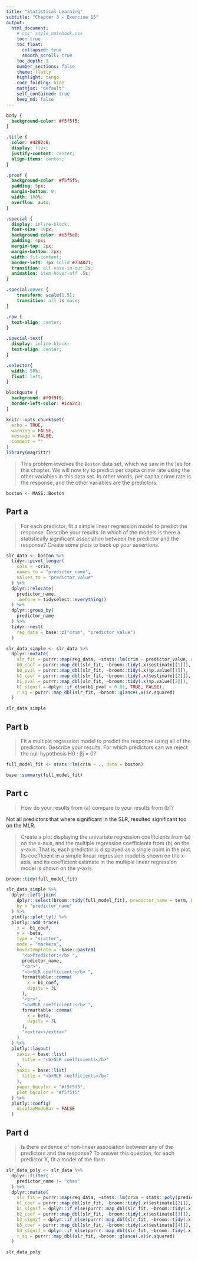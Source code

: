 ```yaml
---
title: "Statistical Learning"
subtitle: "Chapter 3 - Exercise 15"
output: 
  html_document:
    # css: style_notebook.css
    toc: true
    toc_float:
      collapsed: true
      smooth_scroll: true
    toc_depth: 3
    number_sections: false
    theme: flatly
    highlight: tango
    code_folding: hide
    mathjax: "default"
    self_contained: true
    keep_md: false
---
```


```css
body {
  background-color: #f5f5f5;
}

.title {
  color: #4292c6;
  display: flex;
  justify-content: center;
  align-items: center;
}

.proof {
  background-color: #f5f5f5;
  padding: 5px;
  margin-bottom: 0;
  width: 100%;
  overflow: auto;
}

.special {
  display: inline-block;
  font-size: 30px;
  background-color: #e5f5e0;
  padding: 4px;
  margin-top: 2px;
  margin-bottom: 2px;
  width: fit-content;
  border-left: 3px solid #73AD21;
  transition: all ease-in-out 2s;
  animation: item-hover-off .5s;
}

.special:hover {
    transform: scale(1.5);
    transition: all 1s ease;
}

.row {
  text-align: center;
}

.special-text{
  display: inline-block;
  text-align: center;
}

.selector{
  width: 50%;
  float: left;
}

blockquote {
  background: #f9f9f9;
  border-left-color: #1ca2c3;
}
```

```r
knitr::opts_chunk$set(
  echo = TRUE,
  warning = FALSE,
  message = FALSE,
  comment = ""
)
library(magrittr)
```

> This problem involves the `Boston` data set, which we saw in the lab for this chapter. We will now try to predict per capita crime rate using the other variables in this data set. In other words, per capita crime rate is the response, and the other variables are the predictors.

```r
boston <- MASS::Boston
```

## Part a

> For each predictor, fit a simple linear regression model to predict the response. Describe your results. In which of the models is there a statistically significant association between the predictor and the response? Create some plots to back up your assertions.

```r
slr_data <- boston %>% 
  tidyr::pivot_longer(
    cols = -crim,
    names_to = "predictor_name",
    values_to = "predictor_value"
  ) %>% 
  dplyr::relocate(
    predictor_name,
    .before = tidyselect::everything()
  ) %>% 
  dplyr::group_by(
    predictor_name
  ) %>% 
  tidyr::nest(
    reg_data = base::c("crim", "predictor_value")
  )
```

```r
slr_data_simple <- slr_data %>% 
  dplyr::mutate(
    slr_fit = purrr::map(reg_data, ~stats::lm(crim ~ predictor_value, data = .x)),
    b0_coef = purrr::map_dbl(slr_fit, ~broom::tidy(.x)$estimate[[1]]),
    b0_pval = purrr::map_dbl(slr_fit, ~broom::tidy(.x)$p.value[[1]]),
    b1_coef = purrr::map_dbl(slr_fit, ~broom::tidy(.x)$estimate[[2]]),
    b1_pval = purrr::map_dbl(slr_fit, ~broom::tidy(.x)$p.value[[2]]),
    b1_signif = dplyr::if_else(b1_pval < 0.01, TRUE, FALSE), 
    r_sq = purrr::map_dbl(slr_fit, ~broom::glance(.x)$r.squared)
  )
```

```r
slr_data_simple
```

## Part b

> Fit a multiple regression model to predict the response using all of the predictors. Describe your results. For which predictors can we reject the null hypothesis H0 : βj = 0?

```r
full_model_fit <- stats::lm(crim ~ ., data = boston)
```

```r
base::summary(full_model_fit)
```

## Part c

> How do your results from (a) compare to your results from (b)?

Not all predictors that where significant in the SLR, resulted significant too on the MLR.

> Create a plot displaying the univariate regression coefficients from (a) on the x-axis, and the multiple regression coefficients from (b) on the y-axis. That is, each predictor is displayed as a single point in the plot. Its coefficient in a simple linear regression model is shown on the x-axis, and its coefficient estimate in the multiple linear regression model is shown on the y-axis.

```r
broom::tidy(full_model_fit)
```

```r
slr_data_simple %>% 
  dplyr::left_join(
    dplyr::select(broom::tidy(full_model_fit), predictor_name = term, beta = estimate) %>% dplyr::filter(predictor_name != "(Intercept)"),
    by = "predictor_name"
  ) %>% 
  plotly::plot_ly() %>% 
  plotly::add_trace(
    x = ~b1_coef,
    y = ~beta,
    type = "scatter",
    mode = "markers",
    hovertemplate = ~base::paste0(
      "<b>Predictor:</b> ",
      predictor_name,
      "<br>",
      "<b>SLR coefficient:</b> ",
      formattable::comma(
        x = b1_coef,
        digits = 3L
      ),
      "<br>",
      "<b>MLR coefficient:</b> ",
      formattable::comma(
        x = beta,
        digits = 3L
      ),
      "<extra></extra>"
    )
  ) %>% 
  plotly::layout(
    xaxis = base::list(
      title = "<b>SLR coefficients</b>"
    ),
    yaxis = base::list(
      title = "<b>MLR coefficients</b>"
    ),
    paper_bgcolor = "#f5f5f5",
    plot_bgcolor = "#f5f5f5"
  ) %>% 
  plotly::config(
    displayModeBar = FALSE
  )
```

## Part d

> Is there evidence of non-linear association between any of the predictors and the response? To answer this question, for each predictor X, fit a model of the form

```r
slr_data_poly <- slr_data %>% 
  dplyr::filter(
    predictor_name != "chas"
  ) %>% 
  dplyr::mutate(
    slr_fit = purrr::map(reg_data, ~stats::lm(crim ~ stats::poly(predictor_value, degree = 3), data = .x)),
    b1_coef = purrr::map_dbl(slr_fit, ~broom::tidy(.x)$estimate[[2]]),
    b1_signif = dplyr::if_else(purrr::map_dbl(slr_fit, ~broom::tidy(.x)$p.value[[2]]) < 0.01, TRUE, FALSE),
    b2_coef = purrr::map_dbl(slr_fit, ~broom::tidy(.x)$estimate[[3]]),
    b2_signif = dplyr::if_else(purrr::map_dbl(slr_fit, ~broom::tidy(.x)$p.value[[3]]) < 0.01, TRUE, FALSE),
    b3_coef = purrr::map_dbl(slr_fit, ~broom::tidy(.x)$estimate[[4]]),
    b3_signif = dplyr::if_else(purrr::map_dbl(slr_fit, ~broom::tidy(.x)$p.value[[4]]) < 0.01, TRUE, FALSE),
    r_sq = purrr::map_dbl(slr_fit, ~broom::glance(.x)$r.squared)
  )
```

```r
slr_data_poly
```
